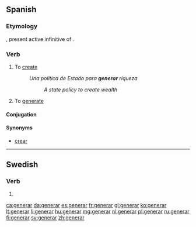 ==Spanish==
===Etymology===
{{etyl|la|es}} {{term/t|la|generāre}}, present active infinitive of {{term|genero|lang=la}}.

===Verb===
{{es-verb|gener|ar}}

# To [[create]]
#: ''Una política de Estado para '''generar''' riqueza''
#:: ''A state policy to create wealth''
# To [[generate]]

====Conjugation====
{{es-conj-ar|gener}}

====Synonyms====
* [[crear]]

----

==Swedish==

===Verb===
{{head|sv|verb form}}

# {{sv-verb-form-pre|genera}}

[[ca:generar]]
[[da:generar]]
[[es:generar]]
[[fr:generar]]
[[gl:generar]]
[[ko:generar]]
[[lt:generar]]
[[li:generar]]
[[hu:generar]]
[[mg:generar]]
[[nl:generar]]
[[pl:generar]]
[[ru:generar]]
[[fi:generar]]
[[sv:generar]]
[[zh:generar]]